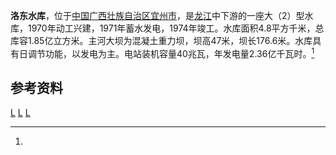 {{Infobox Reservoir 
|name = 洛东水库
|nickname =
|image = 
|image_caption = 
|map = 
|map_caption = 
|pushpin_map = China Guangxi
|pushpin_map_caption = 洛东水库在广西的位置
|code = BHA37B00092
|class = 大（2）型水库
|location_of_reservoir = [[广西壮族自治区|广西壮族自治区]][[宜州市|宜州市]]
|location_of_dam = 
|inflow =[[龙江_(柳江)|龙江]]
|outflow = 
|catchment_area = 15600
|reservoir_area = 4.8
|mean_depth = 
|maximum_depth = 
|flood_level = 
|normal_water_level =
|dead_water_level = 
|water_quality = 
|island = 
|maximum_storage_capacity = 
|normal_storage_capacity =
|dead_storage_capacity = 
|type_of_dam =混凝土重力坝
|elevation_of_dam = 
|height_of_dam = 47
|length_of_dam =176.6
|width_of_dam =
|installed_capacity = 40兆瓦
|irrigated_area =
|start = 1970年
|complete = 1971年
|cost = 
|emigrate =
|latd = 24
|latm = 31
|lats = 49
|latNS =N 
|longd = 108
|longm = 51
|longs = 33
|longEW = E
|website = 
|footnotes = <ref name="中国河湖大典">{{cite book zh |author=《[[中国河湖大典|中国河湖大典]]》编纂委员会 |title=《中国河湖大典·珠江卷》 |format=M |edition=1 |location=北京 |publisher=中国水利水电出版社 |date=2013年1月 |pages=115页 |id= ISBN 978-7-5170-0561-2}}</ref>
}}
'''洛东水库'''，位于[[中国|中国]][[广西壮族自治区|广西壮族自治区]][[宜州市|宜州市]]，是[[龙江_(柳江)|龙江]]中下游的一座大（2）型水库，1970年动工兴建，1971年蓄水发电，1974年竣工。水库面积4.8平方千米，总库容1.85亿立方米。主河大坝为混凝土重力坝，坝高47米，坝长176.6米。水库具有日调节功能，以发电为主。电站装机容量40兆瓦，年发电量2.36亿千瓦时。<ref name="中国河湖大典"/>

==参考资料==
{{reflist}}
[[Category:柳江水系|L]]
[[Category:广西水库|L]]
[[Category:西江水庫|L]]